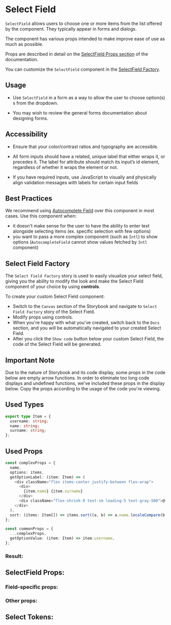 

<Meta title="Docs|SelectField" component={SelectField} />

# Select Field

`SelectField` allows users to choose one or more items from the list offered by the component. They typically appear in forms and dialogs.

The component has various props intended to make improve ease of use as much as possible.

Props are described in detail on the [SelectField Props section](#selectfield-props)
of the documentation.

You can customize the `SelectField` component in the [SelectField Factory](#select-field-factory).

## Usage

- Use `SelectField` in a form as a way to allow the user to choose option(s) s from the dropdown.

- You may wish to review the general forms documentation about designing forms.

## Accessibility

- Ensure that your color/contrast ratios and typography are accessible.

- All form inputs should have a related, unique label that either wraps it, or precedes it. The label for attribute should match its input’s id element, regardless of whether it wraps the element or not.

- If you have required inputs, use JavaScript to visually and physically align validation messages with labels for certain input fields

## Best Practices

We recommend using [Autocomplete Field](/docs/component-library-formik-elements-autocompletefield--with-label) over this component in most cases.
Use this component when:

- it doesn't make sense for the user to have the ability to enter text alongside selecting items (ex. specific selection with few options)
- you want to pass a more complex component (such as `Intl`) to show options (`AutocompleteField` cannot show values fetched by `Intl` component)

## Select Field Factory

The `Select Field Factory` story is used to easily visualize your select field, giving you the
ability to modify the look and make the Select Field component of your choice by
using **controls**.

To create your custom Select Field component:

- Switch to the `Canvas` section of the Storybook and navigate to `Select Field Factory` story
  of the Select Field.
- Modify props using controls.
- When you're happy with what you've created, switch back to the `Docs` section, and you will be automatically
  navigated to your created Select Field.
- After you click the `Show code` button below your custom Select Field, the code of the Select Field will be generated.

## Important Note

Due to the nature of Storybook and its code display, some props in the code below are empty arrow functions.
In order to eliminate too long code displays and undefined functions, we've included these props in the display below.
Copy the props according to the usage of the code you're viewing.

## Used Types

```ts
export type Item = {
  username: string;
  name: string;
  surname: string;
};
```

## Used Props

```ts
const complexProps = {
  name,
  options: items,
  getOptionLabel: (item: Item) => (
    <div className="flex items-center justify-between flex-wrap">
      <div>
        {item.name} {item.surname}
      </div>
      <div className="flex-shrink-0 text-sm leading-5 text-gray-500">@{item.username}</div>
    </div>
  ),
  sort: (items: Item[]) => items.sort((a, b) => a.name.localeCompare(b.name)),
};
```

```ts
const commonProps = {
  ...complexProps,
  getOptionValue: (item: Item) => item.username,
};
```

### Result:

<Canvas>
  <Story id="component-library-formik-elements-selectfield--select-field-factory" />
</Canvas>

<Stories />

## SelectField Props:

### Field-specific props:

<ArgsTable of={SelectField} />

### Other props:

<ArgsTable of={Select} />

## Select Tokens:

<ThemeTokens component="Select" />

